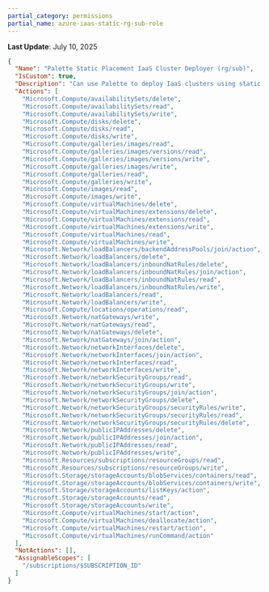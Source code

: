 ```yaml
---
partial_category: permissions
partial_name: azure-iaas-static-rg-sub-role
---
```

**Last Update**: July 10, 2025

```json
{
  "Name": "Palette Static Placement IaaS Cluster Deployer (rg/sub)",
  "IsCustom": true,
  "Description": "Can use Palette to deploy IaaS clusters using static placement. This role contains the permissions that must be applied at the resource group scope level. If deploying multiple clusters in a variety of resource groups within a subscription, apply the role with the subscription as scope instead of the resource group as scope.",
  "Actions": [
    "Microsoft.Compute/availabilitySets/delete",
    "Microsoft.Compute/availabilitySets/read",
    "Microsoft.Compute/availabilitySets/write",
    "Microsoft.Compute/disks/delete",
    "Microsoft.Compute/disks/read",
    "Microsoft.Compute/disks/write",
    "Microsoft.Compute/galleries/images/read",
    "Microsoft.Compute/galleries/images/versions/read",
    "Microsoft.Compute/galleries/images/versions/write",
    "Microsoft.Compute/galleries/images/write",
    "Microsoft.Compute/galleries/read",
    "Microsoft.Compute/galleries/write",
    "Microsoft.Compute/images/read",
    "Microsoft.Compute/images/write",
    "Microsoft.Compute/virtualMachines/delete",
    "Microsoft.Compute/virtualMachines/extensions/delete",
    "Microsoft.Compute/virtualMachines/extensions/read",
    "Microsoft.Compute/virtualMachines/extensions/write",
    "Microsoft.Compute/virtualMachines/read",
    "Microsoft.Compute/virtualMachines/write",
    "Microsoft.Network/loadBalancers/backendAddressPools/join/action",
    "Microsoft.Network/loadBalancers/delete",
    "Microsoft.Network/loadBalancers/inboundNatRules/delete",
    "Microsoft.Network/loadBalancers/inboundNatRules/join/action",
    "Microsoft.Network/loadBalancers/inboundNatRules/read",
    "Microsoft.Network/loadBalancers/inboundNatRules/write",
    "Microsoft.Network/loadBalancers/read",
    "Microsoft.Network/loadBalancers/write",
    "Microsoft.Compute/locations/operations/read",
    "Microsoft.Network/natGateways/write",
    "Microsoft.Network/natGateways/read",
    "Microsoft.Network/natGateways/delete",
    "Microsoft.Network/natGateways/join/action",
    "Microsoft.Network/networkInterfaces/delete",
    "Microsoft.Network/networkInterfaces/join/action",
    "Microsoft.Network/networkInterfaces/read",
    "Microsoft.Network/networkInterfaces/write",
    "Microsoft.Network/networkSecurityGroups/read",
    "Microsoft.Network/networkSecurityGroups/write",
    "Microsoft.Network/networkSecurityGroups/join/action",
    "Microsoft.Network/networkSecurityGroups/delete",
    "Microsoft.Network/networkSecurityGroups/securityRules/write",
    "Microsoft.Network/networkSecurityGroups/securityRules/read",
    "Microsoft.Network/networkSecurityGroups/securityRules/delete",
    "Microsoft.Network/publicIPAddresses/delete",
    "Microsoft.Network/publicIPAddresses/join/action",
    "Microsoft.Network/publicIPAddresses/read",
    "Microsoft.Network/publicIPAddresses/write",
    "Microsoft.Resources/subscriptions/resourceGroups/read",
    "Microsoft.Resources/subscriptions/resourceGroups/write",
    "Microsoft.Storage/storageAccounts/blobServices/containers/read",
    "Microsoft.Storage/storageAccounts/blobServices/containers/write",
    "Microsoft.Storage/storageAccounts/listKeys/action",
    "Microsoft.Storage/storageAccounts/read",
    "Microsoft.Storage/storageAccounts/write",
    "Microsoft.Compute/virtualMachines/start/action",
    "Microsoft.Compute/virtualMachines/deallocate/action",
    "Microsoft.Compute/virtualMachines/restart/action",
    "Microsoft.Compute/virtualMachines/runCommand/action"
  ],
  "NotActions": [],
  "AssignableScopes": [
    "/subscriptions/$SUBSCRIPTION_ID"
  ]
}
```
